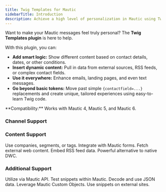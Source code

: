 ```yaml
---
title: Twig Templates for Mautic
sidebarTitle: Introduction
description: Achieve a high level of personalization in Mautic using Twig Templates. Compatible with Mautic 4, 5, and 6.
---
```


Want to make your Mautic messages feel truly personal? The **Twig Templates plugin** is here to help.

With this plugin, you can:
*   **Add smart logic:** Show different content based on contact details, dates, or other conditions.
*   **Insert dynamic content:** Pull in data from external sources, RSS feeds, or complex contact fields.
*   **Use it everywhere:** Enhance emails, landing pages, and even text messages.
*   **Go beyond basic tokens:** Move past simple `{contactfield=...}` replacements and create unique, tailored experiences using easy-to-learn Twig code.

<Note>
  **Compatibility:** Works with Mautic 4, Mautic 5, and Mautic 6.
</Note>

### Channel Support

<CardGroup cols={3}>
  <Card title="Emails" icon="fa-solid fa-envelope"></Card>
  <Card title="Landing Pages" icon="fa-solid fa-file-lines"></Card>
  <Card title="Text Messages" icon="fa-solid fa-comment-sms"></Card>
</CardGroup>

### Content Support

<CardGroup cols={3}>
  <Card title="Contact Data" icon="fa-solid fa-users">Use companies, segments, or tags.</Card>
  <Card title="Forms Support" icon="fa-solid fa-clipboard-list" href="/twig-templates/forms-support">Integrate with Mautic forms.</Card>
  <Card title="Content from URL" icon="fa-solid fa-link">Fetch external web content.</Card>
  <Card title="RSS Content" icon="fa-solid fa-rss">Embed RSS feed data.</Card>
  <Card title="Dynamic Content Alt." icon="fa-solid fa-shuffle">Powerful alternative to native DWC.</Card>
</CardGroup>

### Additional Support

<CardGroup cols={3}>
  <Card title="API Support" icon="fa-solid fa-code" href="/twig-templates/api">Utilize via Mautic API.</Card>
  <Card title="Direct Testing" icon="fa-solid fa-flask">Test snippets within Mautic.</Card>
  <Card title="JSON Processing" icon="fa-solid fa-brackets-curly">Decode and use JSON data.</Card>
  <Card title="Custom Objects" icon="fa-solid fa-database">Leverage Mautic Custom Objects.</Card>
  <Card title="Embed on Webpage" icon="fa-solid fa-globe">Use snippets on external sites.</Card>
</CardGroup>
